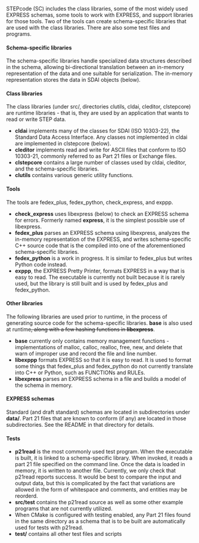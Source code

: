 
STEPcode (SC) includes the class libraries, some of the most widely used EXPRESS schemas, some tools to work with EXPRESS, and support libraries for those tools. Two of the tools can create schema-specific libraries that are used with the class libraries. There are also some test files and programs.

==== Schema-specific libraries ====
The schema-specific libraries handle specialized data structures described in the schema, allowing bi-directional translation between an in-memory representation of the data and one suitable for serialization. The in-memory representation stores the data in SDAI objects (below).

==== Class libraries ====
The class libraries (under src/, directories clutils, cldai, cleditor, clstepcore) are runtime libraries - that is, they are used by an application that wants to read or write STEP data.

* '''cldai''' implements many of the classes for SDAI (ISO 10303-22), the Standard Data Access Interface. Any classes not implemented in cldai are implemented in clstepcore (below).
* '''cleditor''' implements read and write for ASCII files that conform to ISO 10303-21, commonly referred to as Part 21 files or Exchange files.
* '''clstepcore''' contains a large number of classes used by cldai, cleditor, and the schema-specific libraries.
* '''clutils''' contains various generic utility functions.

==== Tools ====
The tools are fedex_plus, fedex_python, check_express, and exppp.

* '''check_express''' uses libexpress (below) to check an EXPRESS schema for errors. Formerly named '''express''', it is the simplest possible use of libexpress.
* '''fedex_plus''' parses an EXPRESS schema using libexpress, analyzes the in-memory representation of the EXPRESS, and writes schema-specific C++ source code that is the compiled into one of the aforementioned schema-specific libraries.
* '''fedex_python''' is a work in progress. It is similar to fedex_plus but writes Python code instead.
* '''exppp''', the EXPRESS Pretty Printer, formats EXPRESS in a way that is easy to read. The executable is currently not built because it is rarely used, but the library is still built and is used by fedex_plus and fedex_python.

==== Other libraries ====
The following libraries are used prior to runtime, in the process of generating source code for the schema-specific libraries. '''base''' is also used at runtime<strike>, along with a few hashing functions in '''libexpress'''</strike>.

* '''base''' currently only contains memory management functions - implementations of malloc, calloc, realloc, free, new, and delete that warn of improper use and record the file and line number.
* '''libexppp''' formats EXPRESS so that it is easy to read. It is used to format some things that fedex_plus and fedex_python do not currently translate into C++ or Python, such as FUNCTIONs and RULEs.
* '''libexpress''' parses an EXPRESS schema in a file and builds a model of the schema in memory.

==== EXPRESS schemas ====
Standard (and draft standard) schemas are located in subdirectories under '''data/'''. Part 21 files that are known to conform (if any) are located in those subdirectories. See the README in that directory for details.

==== Tests ====
* '''p21read''' is the most commonly used test program. When the executable is built, it is linked to a schema-specific library. When invoked, it reads a part 21 file specified on the command line. Once the data is loaded in memory, it is written to another file.  Currently, we only check that p21read reports success. It would be best to compare the input and output data, but this is complicated by the fact that variations are allowed in the form of whitespace and comments, and entities may be reorderd.
* '''src/test''' contains the p21read source as well as some other example programs that are not currently utilized.
* When CMake is configured with testing enabled, any Part 21 files found in the same directory as a schema that is to be built are automatically used for tests with p21read.
* '''test/''' contains all other test files and scripts